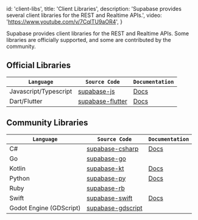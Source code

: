 
  id: 'client-libs',
  title: 'Client Libraries',
  description: 'Supabase provides several client libraries for the REST and Realtime APIs.',
  video: 'https://www.youtube.com/v/7CqlTU9aOR4',
}

Supabase provides client libraries for the REST and Realtime APIs. Some libraries are officially supported, and some are contributed by the community.

## Official Libraries

| `Language`            | `Source Code`                                                                                        | `Documentation`                                                     |
| --------------------- | ---------------------------------------------------------------------------------------------------- | ------------------------------------------------------------------- |
| Javascript/Typescript | [supabase-js](https://github.com/supabase/supabase-js)                                               | [Docs](https://supabase.com/docs/reference/javascript/introduction) |
| Dart/Flutter          | [supabase-flutter](https://github.com/supabase/supabase-flutter/tree/main/packages/supabase_flutter) | [Docs](https://supabase.com/docs/reference/dart/introduction)       |

## Community Libraries

| `Language`              | `Source Code`                                                                    | `Documentation`                                                 |
|-------------------------|----------------------------------------------------------------------------------|-----------------------------------------------------------------|
| C#                      | [supabase-csharp](https://github.com/supabase-community/supabase-csharp)         | [Docs](https://supabase.com/docs/reference/csharp/introduction) |
| Go                      | [supabase-go](https://github.com/supabase-community/supabase-go)                 |                                                                 |
| Kotlin                  | [supabase-kt](https://github.com/supabase-community/supabase-kt)                 | [Docs](https://supabase.com/docs/reference/kotlin/introduction) |
| Python                  | [supabase-py](https://github.com/supabase-community/supabase-py)                 | [Docs](https://supabase.com/docs/reference/python/initializing) |
| Ruby                    | [supabase-rb](https://github.com/supabase-community/supabase-rb)                 |                                                                 |
| Swift                   | [supabase-swift](https://github.com/supabase-community/supabase-swift)           | [Docs](https://supabase.com/docs/reference/swift/introduction)  |
| Godot Engine (GDScript) | [supabase-gdscript](https://github.com/supabase-community/godot-engine.supabase) |                                                                 |


